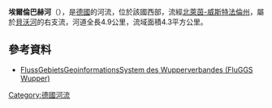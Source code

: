{{Coord|51|10|26.96|N|7|22|57.35|E|display=title}}

'''埃爾倫巴赫河'''（{{lang-de|Erlenbach}}），是[[德國|德國]]的河流，位於該國西部，流經[[北萊茵-威斯特法倫州|北萊茵-威斯特法倫州]]，屬於[[貝沃河_(伍珀河支流)|貝沃河]]的右支流，河道全長4.9公里，流域面積4.3平方公里。

==參考資料==
*[http://fluggs.wupperverband.de FlussGebietsGeoinformationsSystem des Wupperverbandes (FluGGS Wupper)]{{Wayback|url=http://fluggs.wupperverband.de/ |date=20160303182641 }}

{{Germany-geo-stub}}
[[Category:德國河流|Category:德國河流]]